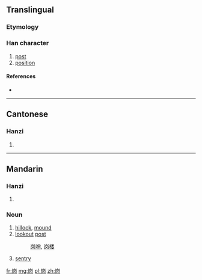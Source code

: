 {{also|岡|崗}}
==Translingual==

===Etymology===
{{Han simp|崗|f=岡|t=冈}}

===Han character===
{{Han char|rn=46|rad=山|as=04|sn=7|four=|canj=山月大 (UBK)}}

# [[post]]
# [[position]]

====References====
* {{Han ref|kx=0308.331|hdz=10763.090|uh=5C97|ud=23703}}

----

==Cantonese==

===Hanzi===
{{yue-hanzi|jyut=|y=gong1|tra=崗}}

# {{defn|lang=yue|sort=山04}}

----

==Mandarin==

===Hanzi===
{{cmn-hanzi|tra=崗|pin=[[gǎng]] ([[gang3]])|wg=kang<sup>3</sup>}}

# {{defn|lang=cmn|sort=山04}}

===Noun===
{{cmn-noun|s|pin=gǎng|pint=gang3|rs=山04}}

# [[hillock]], [[mound]]
# [[lookout]] [[post]]
#: [[岗哨]], [[岗楼]]
# [[sentry]]

[[fr:岗]]
[[mg:岗]]
[[pl:岗]]
[[zh:岗]]